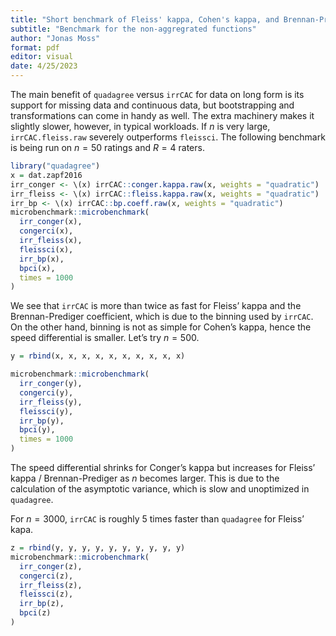 ```yaml
---
title: "Short benchmark of Fleiss' kappa, Cohen's kappa, and Brennan-Prediger"
subtitle: "Benchmark for the non-aggregrated functions"
author: "Jonas Moss"
format: pdf
editor: visual
date: 4/25/2023
---
```


The main benefit of `quadagree` versus `irrCAC` for data on long form is its
support for missing data and continuous data, but bootstrapping and transformations
can come in handy as well. The extra machinery makes it slightly slower, however, in typical workloads. If $n$ is very large, `irrCAC.fleiss.raw` severely outperforms `fleissci`.
The following benchmark is being run on $n=50$ ratings and $R=4$ raters.

```r
library("quadagree")
x = dat.zapf2016
irr_conger <- \(x) irrCAC::conger.kappa.raw(x, weights = "quadratic")
irr_fleiss <- \(x) irrCAC::fleiss.kappa.raw(x, weights = "quadratic")
irr_bp <- \(x) irrCAC::bp.coeff.raw(x, weights = "quadratic")
microbenchmark::microbenchmark(
  irr_conger(x),
  congerci(x),
  irr_fleiss(x),
  fleissci(x),
  irr_bp(x),
  bpci(x),
  times = 1000
)
```
We see that `irrCAC` is more than twice as fast for Fleiss' kappa and the Brennan-Prediger coefficient, which is due to the binning used by `irrCAC`. On the other hand, binning is not as simple for Cohen's kappa, hence the speed differential is smaller. Let's try $n=500$.

```r
y = rbind(x, x, x, x, x, x, x, x, x, x)

microbenchmark::microbenchmark(
  irr_conger(y),
  congerci(y),
  irr_fleiss(y),
  fleissci(y),
  irr_bp(y),
  bpci(y),
  times = 1000
)
```
The speed differential shrinks for Conger's kappa but increases for Fleiss' kappa / Brennan-Prediger as $n$ becomes larger. This is due to the calculation of the asymptotic variance, which is slow and unoptimized in `quadagree`.

For $n=3000$, `irrCAC` is roughly $5$ times faster than `quadagree` for Fleiss' kapa.

```r
z = rbind(y, y, y, y, y, y, y, y, y, y)
microbenchmark::microbenchmark(
  irr_conger(z),
  congerci(z),
  irr_fleiss(z),
  fleissci(z),
  irr_bp(z),
  bpci(z)
)
```

